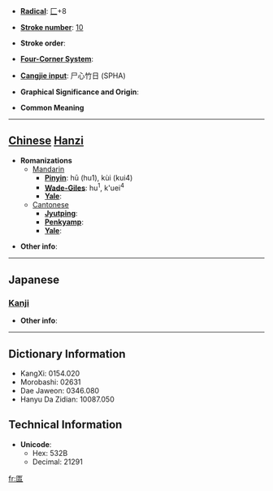 * '''[[Wiktionary:Chinese radical index| Radical]]''': [[Wiktionary:Chinese radical index 匚|匚]]+8

* '''[[Wiktionary:Chinese total strokes index|Stroke number]]''': [[Wiktionary:Chinese total strokes index 10|10]]

* '''Stroke order''': 

* '''[[Wiktionary:Chinese four corner index|Four-Corner System]]''': 

* '''[[Wiktionary:Chinese Cangjie index|Cangjie input]]''': 尸心竹日 (SPHA)

* '''Graphical Significance and Origin''': 

* '''Common Meaning'''

----

== [[Chinese]] [[Hanzi]] ==

* '''Romanizations'''
** [[Mandarin]]
*** '''[[Pinyin]]''': hū (hu1), kùi (kui4)
*** '''[[Wade-Giles]]''': hu<sup>1</sup>, k'uei<sup>4</sup>
*** '''[[Yale]]''': 
**[[Cantonese]]
***'''[[Jyutping]]''':
***'''[[Penkyamp]]''': 
***'''[[Yale]]''': 

* '''Other info''': 

----

==Japanese==
===[[Kanji]]===
{{kanji|on readings=[[こつ]] (kotsu), [[こち]] (kochi)|kun readings=[[うつわ]] (utsuwa)}}

* '''Other info''':  

----

== Dictionary Information ==

* KangXi: 0154.020
* Morobashi: 02631
* Dae Jaweon: 0346.080
* Hanyu Da Zidian: 10087.050

== Technical Information ==

* '''Unicode''':
** Hex: 532B
** Decimal: 21291

[[fr:匫]]
